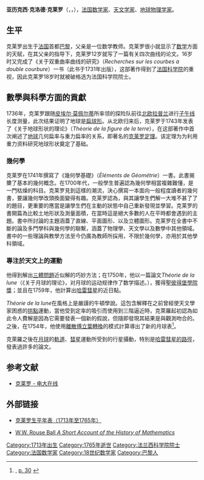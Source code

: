 {{Infobox Scientist
|name = 亚历克西·克洛德·克莱罗
|box_width =
|image = Alexis Clairault.jpg
|image_size = 250px
|caption = 亚历克西·克洛德·克莱罗
|birth_date = {{birth date|1713|5|13}}
|birth_place = {{flag|法蘭西王國}}[[巴黎|巴黎]]
|death_date = {{death date and age|1765|5|17|1713|5|13}}
|death_place = {{flag|法蘭西王國}}巴黎
|residence =
|citizenship =
|nationality = {{flag|Kingdom of France}}
|ethnicity =
|field = [[数学|数学]] 
|work_institutions =
|alma_mater =
|doctoral_advisor =
|doctoral_students =
|known_for = [[克莱罗方程|克莱罗方程]]<br />[[克莱罗定理|克莱罗定理]]
|author_abbrev_bot =
|author_abbrev_zoo =
|influences =
|influenced =
|prizes =
|religion =
|footnotes =
|signature =
}}

'''亚历克西·克洛德·克莱罗'''（{{lang-fr|Alexis Claude Clairault}}，{{IPA-fr|alɛksi klod klɛʁo}}，{{bd|1713年|5月13日|1765年|5月17日|catIdx=Clairault, Alexis Claude}}），[[法国|法国]][[数学家|数学家]]、[[天文学家|天文学家]]、[[地球物理学家|地球物理学家]]。

==生平==
克莱罗出生于[[法国|法国]]首都[[巴黎|巴黎]]，父亲是一位数学教师。克莱罗很小就显示了[[数学|数学]]方面的天赋，在其父亲的指导下，克莱罗12岁就写了一篇有关四次曲线的论文。16岁时又完成了《关于双重曲率曲线的研究》（''Recherches sur les courbes a double courbure''）一书（此书于1731年出版），这部著作得到了[[法国科学院|法国科学院]]的重视，因此克莱罗18岁时就被破格选为法国科学院院士。

== 數學與科學方面的貢獻 ==
1736年，克莱罗跟随[[皮埃尔·莫佩尔蒂|皮埃尔·莫佩尔蒂]]所率领的探险队前往[[北欧|北欧]][[拉普兰|拉普兰]]进行[[子午线|子午线]]长度测量，此次结果证明了地球是[[扁球體|扁球形]]。从北欧归来后，克莱罗于1743年发表了《关于地球形状的理论》（''Théorie de la figure de la terre''），在这部著作中首次阐述了[[地球|地球]]几何扁率与重力扁率的关系，即著名的[[克莱罗定理|克莱罗定理]]。该定理为为利用重力资料研究地球形状奠定了基础。

=== 幾何學 ===
克莱罗在1741年撰寫了《幾何學基礎》（''Èléments de Géométrie''）一書。此書揭櫫了基本的幾何概念。在1700年代，一般學生普遍認為幾何學相當複雜難懂，是一門枯燥的科目。克莱罗見到這樣的潮流，決心撰寫一本面向一般程度讀者的幾何書，要讓幾何學改頭換面變得有趣。克莱罗認為，與其讓學生們解一大堆不甚了了的題目，更重要的應當是讓學生們在主動的狀態中自己重新發現並學習。克莱罗的書開篇為比較土地形狀及測量面積，在當時這是絕大多數的人在平時都會遇到的主題。書中所討論的主題涵蓋了直線、平面圖形、以及立體圖形。克莱罗在全書中不斷的論及多門學科與幾何學的聯繫，涵蓋了物理學、天文學以及數學中其他領域。書中的一些理論與教學方法至今仍廣為教師所採用，不限於幾何學，亦用於其他學科領域。

===專注於天文上的運動===
他得到解出[[三體問題#三體問題|三體問題]]近似解的巧妙方法；在1750年，他以一篇論文''Théorie de la lune''（《关于月球的理论》，对月球的运动规律作了数学描述。），獲得[[俄羅斯科學院|聖彼得堡學院獎]]；並且在1759年，他計算出[[愛德蒙·哈雷|哈雷彗星]]的近日點。

''Théorie de la lune''在風格上是嚴謹的牛頓學說。這包含解釋在之前曾經使天文學家困惑的[[拱點|拱點]]運動，當他受到定率的吸引而使用到三階逼近時，克萊羅起初認為如此令人費解是因為它需要發表一個新的假說，但隨即發現其結果是與觀測吻合的。之後，在1754年，他使用[[離散傅立葉轉換|離散傅立葉轉換]]的模式計算導出了新的月球表<ref>{{Cite book
|title=Fourier analysis on finite groups and applications
|first=Audrey
|last=Terras
|authorlink=Audrey Terras
|publisher=[[Cambridge_University_Press|Cambridge University Press]]
|year=1999
|isbn=978-0-521-45718-7
|url=http://books.google.com/?id=-B2TA669dJMC
|postscript=<!--None-->
}}, [http://books.google.com/books?id=-B2TA669dJMC&pg=PA30#PPA30,M1 p. 30] {{Wayback|url=http://books.google.com/books?id=-B2TA669dJMC&pg=PA30#PPA30,M1 |date=20200725022223 }}</ref>。

克萊羅之後在[[月球|月球]]的[[軌道|軌道]]、[[彗星|彗星]]運動所受到的行星攝動，特別是[[哈雷彗星|哈雷彗星的路徑]]，發表過許多的論文。

==参考文献==
{{Translation/Ref|lang=fr|article=Alexis Claude Clairaut|oldid=}}
*[https://web.archive.org/web/20160305153441/http://media.openedu.com.cn/media_file/netcourse/jingpin/jjsx/sxj/5.html 克莱罗 - 电大在线]
{{reflist}}

==外部链接==
* {{fr}}[http://www.clairaut.com 克莱罗生平年表（1713年至1765年）]{{Wayback|url=http://www.clairaut.com/ |date=20190511133829 }}
* [http://www.maths.tcd.ie/pub/HistMath/People/Clairaut/RouseBall/RB_Clairaut.html W.W. Rouse Ball ''A Short Account of the History of Mathematics'']{{Wayback|url=http://www.maths.tcd.ie/pub/HistMath/People/Clairaut/RouseBall/RB_Clairaut.html |date=20110111164349 }}

{{Authority control}}
{{DEFAULTSORT: Clairault, Alexis}}
[[Category:1713年出生|Category:1713年出生]]
[[Category:1765年逝世|Category:1765年逝世]]
[[Category:法兰西科学院院士|Category:法兰西科学院院士]]
[[Category:法国数学家|Category:法国数学家]]
[[Category:18世纪数学家|Category:18世纪数学家]]
[[Category:巴黎人|Category:巴黎人]]